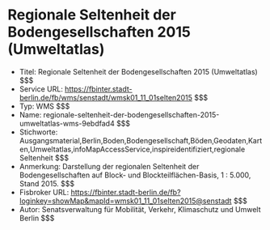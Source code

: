 # Regionale Seltenheit der Bodengesellschaften 2015 (Umweltatlas)
- Titel: Regionale Seltenheit der Bodengesellschaften 2015 (Umweltatlas) $$$
- Service URL: https://fbinter.stadt-berlin.de/fb/wms/senstadt/wmsk01_11_01selten2015 $$$
- Typ: WMS $$$
- Name: regionale-seltenheit-der-bodengesellschaften-2015-umweltatlas-wms-9ebdfad4 $$$
- Stichworte: Ausgangsmaterial,Berlin,Boden,Bodengesellschaft,Böden,Geodaten,Karten,Umweltatlas,infoMapAccessService,inspireidentifiziert,regionale Seltenheit $$$
- Anmerkung: Darstellung der regionalen Seltenheit der Bodengesellschaften auf Block- und Blockteilflächen-Basis, 1 : 5.000, Stand 2015. $$$
- Fisbroker URL: https://fbinter.stadt-berlin.de/fb?loginkey=showMap&mapId=wmsk01_11_01selten2015@senstadt $$$
- Autor: Senatsverwaltung für Mobilität, Verkehr, Klimaschutz und Umwelt Berlin $$$
